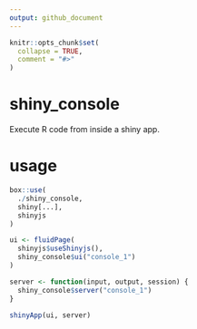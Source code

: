 ```yaml
---
output: github_document
---
```


<!-- README.md is generated from README.Rmd. Please edit that file -->

```r
knitr::opts_chunk$set(
  collapse = TRUE,
  comment = "#>"
)
```

# shiny_console

<!-- badges: start -->
<!-- badges: end -->

Execute R code from inside a shiny app.

# usage

```r
box::use(
  ./shiny_console,
  shiny[...],
  shinyjs
)

ui <- fluidPage(
  shinyjs$useShinyjs(),
  shiny_console$ui("console_1")
)

server <- function(input, output, session) {
  shiny_console$server("console_1")
}

shinyApp(ui, server)
```

